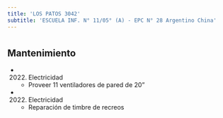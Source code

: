 ```yaml
---
title: 'LOS PATOS 3042'
subtitle: 'ESCUELA INF. N° 11/05° (A) - EPC N° 28 Argentino China'
---
```


#


## Mantenimiento

*  (2022) Electricidad 
    + Proveer 11 ventiladores de pared de 20"

*  (2022) Electricidad 
    + Reparación de timbre de recreos



